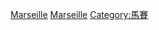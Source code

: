 {{portal|法國|人物}}
{{Commonscat|People of Marseille}}

[[Category:普羅旺斯-阿爾卑斯-蔚藍海岸大區各城市出身人物|Marseille]]
[[Category:羅訥河口省人|Marseille]]
[[Category:馬賽|Category:馬賽]]
